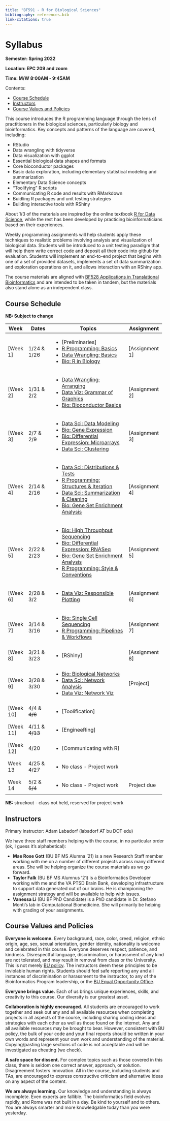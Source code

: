 ```yaml
---
title: "BF591 - R for Biological Sciences"
bibliography: references.bib
link-citations: true
---
```


# Syllabus {-}

**Semester: Spring 2022**

**Location: EPC 209 and zoom**

**Time: M/W 8:00AM - 9:45AM**

Contents:

- [Course Schedule]
- [Instructors]
- [Course Values and Policies]

This course introduces the R programming language through the lens of
practitioners in the biological sciences, particularly biology and
bioinformatics. Key concepts and patterns of the language are covered,
including:

   * RStudio
   * Data wrangling with tidyverse
   * Data visualization with ggplot
   * Essential biological data shapes and formats
   * Core bioconductor packages
   * Basic data exploration, including elementary statistical modeling and summarization
   * Elementary Data Science concepts
   * "Toolifying" R scripts
   * Communicating R code and results with RMarkdown
   * Buidling R packages and unit testing strategies
   * Building interactive tools with RShiny

About 1/3 of the materials are inspired by the online textbook [R for Data
Science](https://r4ds.had.co.nz), while the rest has been developed by
practicing bioinformaticians based on their experiences.

Weekly programming assignments will help students apply these techniques to
realistic problems involving analysis and visualization of biological data.
Students will be introduced to a unit testing paradigm that will help them write
correct code and deposit all their code into github for evaluation. Students
will implement an end-to-end project that begins with one of a set of provided
datasets, implements a set of data summarization and exploration operations on
it, and allows interaction with an RShiny app.

The course materials are aligned with [BF528 Applications in Translational
Bioinformatics](https://bf528.rtfd.io) and are intended to be taken in tandem,
but the materials also stand alone as an independent class.

## Course Schedule {-}

**NB: Subject to change**

+----------+-------------------+----------------------------------------------------------+---------------------------+
| Week     | Dates             | Topics                                                   | Assignment                |
+==========+===================+==========================================================+===========================+
| [Week 1] | 1/24 & 1/26       | - [Preliminaries]                                        |                           |
|          |                   | - [R Programming: Basics](#prog-basics)                  | [Assignment 1]            |
|          |                   | - [Data Wrangling: Basics](#dw-basics)                   |                           |
|          |                   | - [Bio: R in Biology](#bio-r)                            |                           |
+----------+-------------------+----------------------------------------------------------+---------------------------+
| [Week 2] | 1/31 & 2/2        | - [Data Wrangling: Arranging](#dw-arranging)             |                           |
|          |                   | - [Data Viz: Grammar of Graphics](#dv-gg)                | [Assignment 2]            |
|          |                   | - [Bio: Bioconductor Basics](#bio-bioconductor)          |                           |
+----------+-------------------+----------------------------------------------------------+---------------------------+
| [Week 3] | 2/7  & 2/9        | - [Data Sci: Data Modeling](#ds-model)                   |                           |
|          |                   | - [Bio: Gene Expression](#bio-geneexp)                   | [Assignment 3]            |
|          |                   | - [Bio: Differential Expression: Microarrays](#bio-micro)|                           |
|          |                   | - [Data Sci: Clustering](#ds-clust)                      |                           |
+----------+-------------------+----------------------------------------------------------+---------------------------+
| [Week 4] | 2/14 & 2/16       | - [Data Sci: Distributions & Tests](#ds-dists)           |                           |
|          |                   | - [R Programming: Structures & Iteration](#prog-struct)  | [Assignment 4]            |
|          |                   | - [Data Sci: Summarization & Cleaning](#ds-summ)         |                           |
|          |                   | - [Bio: Gene Set Enrichment Analysis](#bio-gsea)         |                           |
+----------+-------------------+----------------------------------------------------------+---------------------------+
| [Week 5] | 2/22 & 2/23       | - [Bio: High Throughput Sequencing](#bio-hts)            |                           |
|          |                   | - [Bio: Differential Expression: RNASeq](#bio-rnaseq)    | [Assignment 5]            |
|          |                   | - [Bio: Gene Set Enrichment Analysis](#bio-gsea)         |                           |
|          |                   | - [R Programming: Style & Conventions](#prog-style)      |                           |
+----------+-------------------+----------------------------------------------------------+---------------------------+
| [Week 6] | 2/28 & 3/2        | - [Data Viz: Responsible Plotting](#dv-resp)             | [Assignment 6]            |
+----------+-------------------+----------------------------------------------------------+---------------------------+
| [Week 7] | 3/14 & 3/16       | - [Bio: Single Cell Sequencing](#bio-scseq)              | [Assignment 7]            |
|          |                   | - [R Programming: Pipelines & Workflows](#prog-workflows)|                           |
+----------+-------------------+----------------------------------------------------------+---------------------------+
| [Week 8] | 3/21 & 3/23       | - [RShiny]                                               | [Assignment 8]            |
+----------+-------------------+----------------------------------------------------------+---------------------------+
| [Week 9] | 3/28 & 3/30       | - [Bio: Biological Networks](#bio-networks)              |                           |
|          |                   | - [Data Sci: Network Analysis](#ds-networks)             | [Project]                 |
|          |                   | - [Data Viz: Network Viz](#ds-network-viz)               |                           |
+----------+-------------------+----------------------------------------------------------+---------------------------+
| [Week 10]| 4/4  & ~~4/6~~    | - [Toolification]                                        |                           |
+----------+-------------------+----------------------------------------------------------+---------------------------+
| [Week 11]| 4/11 & ~~4/13~~   | - [EngineeRing]                                          |                           |
+----------+-------------------+----------------------------------------------------------+---------------------------+
| [Week 12]| 4/20              | - [Communicating with R]                                 |                           |
+----------+-------------------+----------------------------------------------------------+---------------------------+
| Week 13  | 4/25 & ~~4/27~~   | - No class - Project work                                |                           |
+----------+-------------------+----------------------------------------------------------+---------------------------+
| Week 14  | 5/2  & ~~5/4~~    | - No class - Project work                                | Project due               |
+----------+-------------------+----------------------------------------------------------+---------------------------+

**NB:** ~~struckout~~ - class not held, reserved for project work

## Instructors

Primary instructor: Adam Labadorf (labadorf AT bu DOT edu)

We have three staff members helping with the course, in no particular order (ok,
I guess it's alphabetical):

* **Mae Rose Gott** (BU BF MS Alumna '21) is a new Research Staff member working
  with me on a number of different projects across many different areas. She
  will be helping organize the course materials as we go forward.
* **Taylor Falk** (BU BF MS Alumnus '21) is a Bioinformatics Developer working
  with me and the VA PTSD Brain Bank, developing infrastructure to support data
  generated out of our brains. He is championing the assignment strategy and
  will be available to help with issues.
* **Vanessa Li** (BU BF PhD Candidate) is a PhD candidate in Dr. Stefano Monti's
  lab in Computational Biomedicine. She will primarily be helping with grading
  of your assignments.

## Course Values and Policies {-}

**Everyone is welcome.** Every background, race, color, creed, religion, ethnic
origin, age, sex, sexual orientation, gender identity, nationality is welcome
and celebrated in this course. Everyone deserves respect, patience, and
kindness. Disrespectful language, discrimination, or harassment of any kind are
not tolerated, and may result in removal from class or the University. This is
not merely [BU policy](http://www.bu.edu/policies/policy-category/harassment-discrimination/).
The instructors deem these principles to be inviolable human rights. Students
should feel safe reporting any and all instances of discrimination or
harassment to the instructor, to any of the Bioinformatics Program leadership,
or the [BU Equal Opportunity Office](http://www.bu.edu/eoo/).

**Everyone brings value.** Each of us brings unique experiences, skills, and
creativity to this course. Our diversity is our greatest asset.

**Collaboration is highly encouraged.** All students are encouraged to work
together and seek out any and all available resources when completing projects
in all aspects of the course, including sharing coding ideas and strategies with
each other as well as those found on the internet. Any and all available
resources may be brought to bear. However, consistent with BU policy, the bulk
of your code and your final reports should be written in your own words and
represent your own work and understanding of the material. Copying/pasting large
sections of code is not acceptable and will be investigated as cheating (we check).

**A safe space for dissent.** For complex topics such as those covered in this
class, there is seldom one correct answer, approach, or solution. Disagreement
fosters innovation. All in the course, including students and TAs, are
encouraged to express constructive criticism and alternative ideas on any
aspect of the content.

**We are always learning.** Our knowledge and understanding is always
incomplete. Even experts are fallible. The bioinformatics field evolves
rapidly, and Rome was not built in a day. Be kind to yourself and to others.
You are always smarter and more knowledgable today than you were yesterday.
